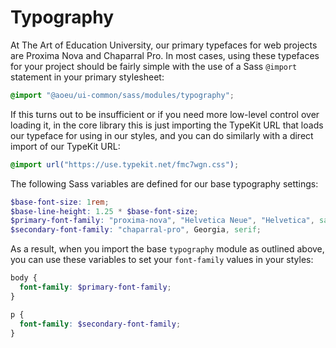 
<Meta title="Guides/Typography" />

# Typography

At The Art of Education University, our primary typefaces for web projects are Proxima Nova and Chaparral Pro. In most cases, using these typefaces for your project should be fairly simple with the use of a Sass `@import` statement in your primary stylesheet:

```scss
@import "@aoeu/ui-common/sass/modules/typography";
```

If this turns out to be insufficient or if you need more low-level control over loading it, in the core library this is just importing the TypeKit URL that loads our typeface for using in our styles, and you can do similarly with a direct import of our TypeKit URL:

```scss
@import url("https://use.typekit.net/fmc7wgn.css");
```

The following Sass variables are defined for our base typography settings:

```scss
$base-font-size: 1rem;
$base-line-height: 1.25 * $base-font-size;
$primary-font-family: "proxima-nova", "Helvetica Neue", "Helvetica", sans-serif;
$secondary-font-family: "chaparral-pro", Georgia, serif;
```

As a result, when you import the base `typography` module as outlined above, you can use these variables to set your `font-family` values in your styles:

```scss
body {
  font-family: $primary-font-family;
}

p {
  font-family: $secondary-font-family;
}
```
